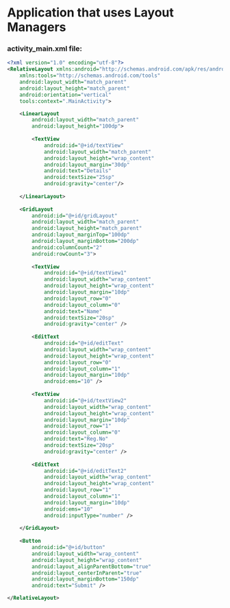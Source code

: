 # Application that uses Layout Managers

### activity_main.xml file:
```xml activity_main.xml
<?xml version="1.0" encoding="utf-8"?>
<RelativeLayout xmlns:android="http://schemas.android.com/apk/res/android"
    xmlns:tools="http://schemas.android.com/tools"
    android:layout_width="match_parent"
    android:layout_height="match_parent"
    android:orientation="vertical"
    tools:context=".MainActivity">

    <LinearLayout
        android:layout_width="match_parent"
        android:layout_height="100dp">
        
        <TextView
            android:id="@+id/textView"
            android:layout_width="match_parent"
            android:layout_height="wrap_content"
            android:layout_margin="30dp"
            android:text="Details"
            android:textSize="25sp"
            android:gravity="center"/>
        
    </LinearLayout>
    
    <GridLayout
        android:id="@+id/gridLayout"
        android:layout_width="match_parent"
        android:layout_height="match_parent"
        android:layout_marginTop="100dp"
        android:layout_marginBottom="200dp"
        android:columnCount="2"
        android:rowCount="3">
        
        <TextView
            android:id="@+id/textView1"
            android:layout_width="wrap_content"
            android:layout_height="wrap_content"
            android:layout_margin="10dp"
            android:layout_row="0"
            android:layout_column="0"
            android:text="Name"
            android:textSize="20sp"
            android:gravity="center" />
        
        <EditText
            android:id="@+id/editText"
            android:layout_width="wrap_content"
            android:layout_height="wrap_content"
            android:layout_row="0"
            android:layout_column="1"
            android:layout_margin="10dp"
            android:ems="10" />
        
        <TextView
            android:id="@+id/textView2"
            android:layout_width="wrap_content"
            android:layout_height="wrap_content"
            android:layout_margin="10dp"
            android:layout_row="1"
            android:layout_column="0"
            android:text="Reg.No"
            android:textSize="20sp"
            android:gravity="center" />
        
        <EditText
            android:id="@+id/editText2"
            android:layout_width="wrap_content"
            android:layout_height="wrap_content"
            android:layout_row="1"
            android:layout_column="1"
            android:layout_margin="10dp"
            android:ems="10"
            android:inputType="number" />
        
    </GridLayout>
    
    <Button
        android:id="@+id/button"
        android:layout_width="wrap_content"
        android:layout_height="wrap_content"
        android:layout_alignParentBottom="true"
        android:layout_centerInParent="true"
        android:layout_marginBottom="150dp"
        android:text="Submit" />

</RelativeLayout>
```
